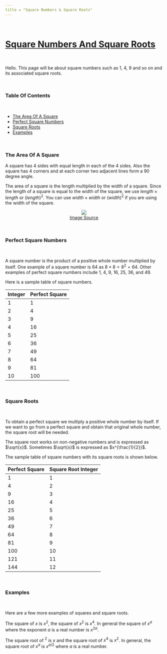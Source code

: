 ```yaml
---
title = "Square Numbers & Square Roots"
---
```


&nbsp;

# <u>Square Numbers And Square Roots</u>

&nbsp;

Hello. This page will be about square numbers such as 1, 4, 9 and so on and its associated square roots.

&nbsp;

### Table Of Contents


&nbsp;

* <a href="#area">The Area Of A Square</a>
* <a href="#perfect">Perfect Square Numbers</a>
* <a href="#roots">Square Roots</a>
* <a href="#examples">Examples</a>

&nbsp;

<a name="area"></a>

### The Area Of A Square


A square has 4 sides with equal length in each of the 4 sides. Also the square has 4 corners and at each corner two adjacent lines form a 90 degree angle.

The area of a square is the length multiplied by the width of a square. Since the length of a square is equal to the width of the square, we use $length \times length$ or $(length)^2$. You can use $width \times width$ or $(width)^2$ if you are using the width of the square.

<center><img src="http://www.clker.com/cliparts/b/e/c/3/131406375432193858green%20square-md.png" /></center>
<center><a href="http://www.clker.com/cliparts/b/e/c/3/131406375432193858green%20square-md.png">Image Source</a></center>


&nbsp;

<a name="perfect"></a>

### Perfect Square Numbers


&nbsp;

A square number is the product of a positive whole number multiplied by itself. One example of a square number is 64 as $8 \times 8 = 8^2 = 64$. Other examples of perfect square numbers include 1, 4, 9, 16, 25, 36, and 49.

Here is a sample table of square numbers.

Integer | Perfect Square 
--- | --- 
1 | 1
2 | 4 
3 | 9 
4 | 16 
5 | 25
6 | 36
7 | 49
8 | 64
9 | 81
10 | 100 

<a name="roots"></a>

&nbsp;

### Square Roots


&nbsp;

To obtain a perfect square we multiply a positive whole number by itself. If we want to go from a perfect square and obtain that original whole number, the square root will be needed.

The square root works on non-negative numbers and is expressed as $\sqrt{x}$. Sometimes $\sqrt{x}$ is expressed as $x^{\frac{1}{2}}$.

The sample table of square numbers with its square roots is shown below.

Perfect Square  | Square Root Integer
--- | ---
1 | 1
4 | 2
9 | 3
16 | 4
25 | 5
36 | 6
49| 7
64 | 8
81 | 9
100 | 10
121 | 11
144 | 12

&nbsp;

<a name="examples"></a>

### Examples

&nbsp;

Here are a few more examples of squares and square roots.

The square of $x$ is $x^2$, the square of $x^2$ is $x^4$. In general the square of $x^{a}$ where the exponent $a$ is a real number is $x^{2a}$.

The square root of $^2$ is $x$ and the square root of $x^4$ is $x^2$. In general, the square root of $x^{a}$ is $x^{a/2}$ where $a$ is a real number.
